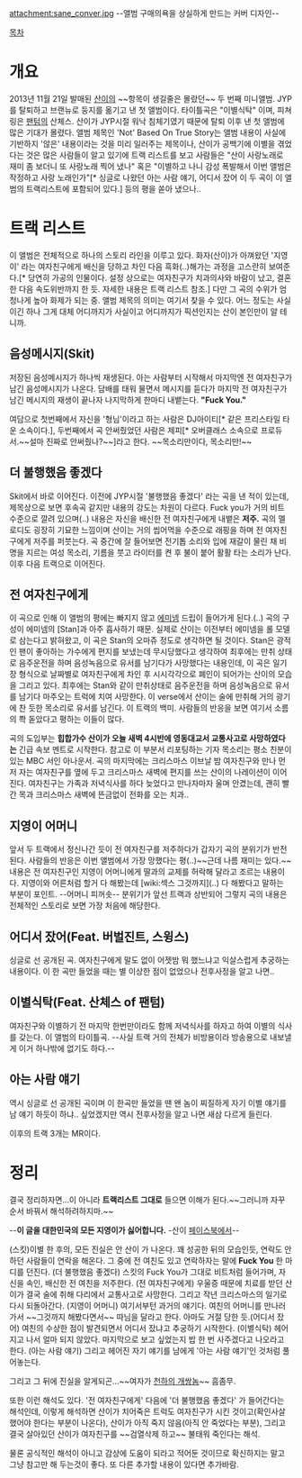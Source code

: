 attachment:sane_conver.jpg
--앨범 구매의욕을 상실하게 만드는 커버 디자인--

[[목차]]

= 개요 =
2013년 11월 21일 발매된 [[산이]]의 ~~항목이 생길줄은 몰랐던~~ 두 번째 미니앨범. JYP를 탈퇴하고 브랜뉴로 둥지를 옮기고 낸 첫 앨범이다. 타이틀곡은 "이별식탁" 이며, 피쳐링은 [[팬텀]]의 산체스. 산이가 JYP시절 워낙 침체기였기 때문에 탈퇴 이후 낸 첫 앨범에 많은 기대가 몰렸다. 앨범 제목인 'Not' Based On True Story는 앨범 내용이 사실에 기반하지 '않은' 내용이라는 것을 미리 일러주는 제목이나, 산이가 공백기에 이별을 겪었다는 것은 많은 사람들이 알고 있기에 트랙 리스트를 보고 사람들은 "산이 사랑노래로 재미 좀 보더니 또 사랑노래 찍어 냈나" 혹은 "이별하고 나니 감성 폭발해서 이번 앨범은 작정하고 사랑 노래인가"[* 싱글로 나왔던 아는 사람 얘기, 어디서 잤어 이 두 곡이 이 앨범의 트랙리스트에 포함되어 있다.] 등의 평을 쏟아 냈으나..

= 트랙 리스트 =
이 앨범은 전체적으로 하나의 스토리 라인을 이루고 있다. 화자(산이)가 아껴왔던 '지영이' 라는 여자친구에게 배신을 당하고 차인 다음 흑화(..)해가는 과정을 고스란히 보여준다.[* 당연히 가공의 인물이다. 설정 상으로는 여자친구가 치과의사와 바람이 났고, 결혼한 다음 속도위반까지 한 듯. 자세한 내용은 트랙 리스트 참조.] 다만 그 곡의 수위가 엄청나게 높아 화제가 되는 중. 앨범 제목의 의미는 여기서 찾을 수 있다. 어느 정도는 사실이긴 하나 그게 대체 어디까지가 사실이고 어디까지가 픽션인지는 산이 본인만이 알 테니까.

== 음성메시지(Skit) ==
저장된 음성메시지가 하나씩 재생된다. 아는 사람부터 시작해서 마지막엔 전 여자친구가 남긴 음성메시지가 나온다. 담배를 태워 물면서 메시지를 듣다가 마지막 전 여자친구가 남긴 메시지의 재생이 끝나자 나지막하게 한마디 내뱉는다. '''"Fuck You."'''

여담으로 첫번째에서 자신을 '형님'이라고 하는 사람은 DJ아이티[* 같은 프리스타일 타운 소속이다.], 두번째에서 곡 안써줬었던 사람은 제피[* 오버클래스 소속으로 프로듀서.~~설마 진짜로 안써줬나?~~]라고 한다. ~~목소리만이다, 목소리만!~~
== 더 불행했음 좋겠다 ==
Skit에서 바로 이어진다. 이전에 JYP시절 '불행했음 좋겠다' 라는 곡을 낸 적이 있는데, 제목상으로 보면 후속곡 같지만 내용의 강도는 차원이 다르다. Fuck you가 거의 비트 수준으로 깔려 있으며(..) 내용은 자신을 배신한 전 여자친구에게 내뱉은 '''저주.''' 곡의 멜로디도 굉장히 기묘한 느낌이며 산이는 거의 씹어먹을 수준으로 래핑을 하며 전 여자친구에게 저주를 퍼붓는다. 곡 중간에 잘 들어보면 전기톱 소리와 입에 재갈이 물린 채 비명을 지르는 여성 목소리, 기름을 붓고 라이터를 켠 후 불이 붙어 활활 타는 소리가 난다. 이후 다음 트랙으로 이어진다.

== 전 여자친구에게 ==
이 곡으로 인해 이 앨범의 평에는 빠지지 않고 [[에미넴]] 드립이 들어가게 된다.(..) 곡의 구성이 에미넴의  [Stan]과 아주 흡사하기 때문. 실제로 산이는 이전부터 에미넴을 롤 모델로 삼는다고 밝혀왔고, 이 곡은 Stan의 오마쥬 정도로 생각하면 될 것이다. Stan은 광적인 팬이 좋아하는 가수에게 편지를 보냈는데 무시당했다고 생각하여 최후에는 만취 상태로 음주운전을 하며 음성녹음으로 유서를 남기다가 사망했다는 내용인데, 이 곡은 일기장 형식으로 날짜별로 여자친구에게 차인 후 시시각각으로 폐인이 되어가는 산이의 모습을 그리고 있다. 최후에는 Stan와 같이 만취상태로 음주운전을 하며 음성녹음으로 유서를 남기다 마주오는 트럭에 치여 사망한다. 이 verse에서 산이는 술에 만취해 거의 광기에 찬 듯한 목소리로 유서를 남긴다. 이 트랙의 백미. 사람들의 반응을 보면 여기서 소름의 쫙 돋았다고 평하는 이들이 많다.

곡의 도입부는 '''힙합가수 산이가 오늘 새벽 4시반에 영동대교서 교통사고로 사망하였다는''' 긴급 속보 멘트로 시작한다. 참고로 이 부분서 리포팅하는 기자 목소리는 평소 친분이 있는 MBC 서인 아나운서. 곡의 마지막에는 크리스마스 이브날 밤 여자친구와 만나 먼저 자는 여자친구를 옆에 두고 크리스마스 새벽에 편지를 쓰는 산이의 나레이션이 이어진다. 여자친구는 가족과 저녁식사를 하다 늦었다고 만나자마자 울며 안겼는데, 괜히 빨간 목과 크리스마스 새벽에 뜬금없이 전화를 오는 치과.. 

== 지영이 어머니 ==
앞서 두 트랙에서 정신나간 듯이 전 여자친구를 저주하다가 갑자기 곡의 분위기가 반전된다. 사람들의 반응은 이번 앨범에서 가장 망했다는 평(..)~~근데 나름 재미는 있다.~~ 내용은 전 여자친구인 지영이 어머니에게 딸과의 교제를 허락해 달라고 조르는 내용이다. 지영이와 어른처럼 할거 다 해봤는데 [wiki:섹스 그것까지](..) 다 해봤다고 말하는 부분이 포인트. --어머니 피꺼솟-- 분위기가 앞선 트랙과 상반되어 그렇지 곡의 내용은 전체적인 스토리로 보면 가장 처음에 해당한다.

== 어디서 잤어(Feat. 버벌진트, 스윙스) ==
싱글로 선 공개된 곡. 여자친구에게 말도 없이 어젯밤 뭐 했느냐고 익살스럽게 추궁하는 내용이다. 이 한 곡만 들었을 때는 별 이상한 점이 없었으나 전후사정을 알고 나면..

== 이별식탁(Feat. 산체스 of 팬텀) ==
여자친구와 이별하기 전 마지막 한번만이라도 함께 저녁식사를 하자고 하여 이별의 식사를 갖는다. 이 앨범의 타이틀곡. --사실 트랙 거의 전체가 비방용이라 방송용으로 내보낼게 이거 하나밖에 없기도 하다.--

== 아는 사람 얘기 ==
역시 싱글로 선 공개된 곡이며 이 한곡만 들었을 땐 왠 놈이 찌질하게 자기 이별 얘기를 남 얘기 하듯이 하냐.. 싶었겠지만 역시 전후사정을 알고 나면 새삼 다르게 들린다.

이후의 트랙 3개는 MR이다.

= 정리 =
결국 정리하자면...이 아니라 '''트랙리스트 그대로''' 들으면 이해가 된다.~~그러니까 자꾸 순서 바꿔서 해석하려하지마.~~

--'''이 글을 대한민국의 모든 지영이가 싫어합니다.''' -산이 [[페이스북]]에서--

(스킷)이별 한 후의, 모든 진실은 안 산이 가 나온다. 꽤 성공한 뒤의 모습인듯, 연락도 안하던 사람들이 연락을 해온다. 그 중에 전 여친도 있고 연락하자는 말에 '''Fuck You''' 한 마디를 던진다. (더 불행했음 좋겠다) 스킷의 Fuck You가 그대로 비트처럼 들어가며, 자신을 속인, 배신한 전 여친을 저주한다. (전 여자친구에게) 우울증 때문에 치료를 받던 산이가 결국 술에 취해 다리에서 교통사고로 사망한다. 그리고 작년 크리스마스의 일기로 다시 되돌아간다. (지영이 어머니) 여기서부턴 과거의 얘기다. 여친의 어머니를 만나러 가서 ~~그것까지 해봤다면서~~ 따님을 달라고 한다. 아마도 거절 당한 듯.(어디서 잤어) 여친의 수상한 점이 발견되면서 어디서 잤냐고 추궁하기 시작한다. (이별식탁) 헤어지고 나서 얼마 되지 않았다. 마지막으로 보고 싶었는지 밥 한 번 사주겠다고 나오라고 한다. (아는 사람 얘기) 그리고 헤어진 자기 얘기를 남에게 '아는 사람 얘기'인 것처럼 풀어놓는다.

그리고 그 뒤에 진실을 알게되곤...~~여자가 [[천하의 개쌍놈]]~~
흠좀무.

또한 이런 해석도 있다.
'전 여자친구에게' 다음에 '더 불행했음 좋겠다'
가 들어간다는 해석인데, 이렇게 해석하면 산이가 치어죽은 트럭도 여자친구가 시킨 것이고(확인사살했어야 한다는 부분이 나온다), 산이가 아직 죽지 않음(아직 안 죽었다는 부분), 그리고 결국 살아있던 산이가 여자친구를 ~~검열삭제 하고~~ 불태워 죽인다는 해석.

물론 공식적인 해석이 아니고 감상에 도움이 되라고 적어둔 것이므로 확신하지는 말고 그냥 참고만 해 두는것이 좋다. 또 다른 추가할 내용이 있다면 추가바람.
